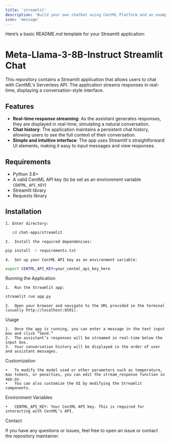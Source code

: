 ```yaml
---
title: 'streamlit'
description: 'Build your own chatbot using CentML Platform and an example from Codex'
icon: 'message'
---
```

Here’s a basic README.md template for your Streamlit application:

# Meta-Llama-3-8B-Instruct Streamlit Chat

This repository contains a Streamlit application that allows users to chat with CentML's Serverless API. The application streams responses in real-time, displaying a conversation-style interface.

## Features

- **Real-time response streaming**: As the assistant generates responses, they are displayed in real-time, simulating a natural conversation.
- **Chat history**: The application maintains a persistent chat history, allowing users to see the full context of their conversation.
- **Simple and intuitive interface**: The app uses Streamlit's straightforward UI elements, making it easy to input messages and view responses.

## Requirements

- Python 3.8+
- A valid CentML API key (to be set as an environment variable `CENTML_API_KEY`)
- Streamlit library
- Requests library

## Installation

    1. Enter directory:
```bash
   cd chat-apps/streamlit
```


	2.	Install the required dependencies:
```bash
pip install -r requirements.txt
```

	4.	Set up your CentML API key as an environment variable:
```bash
export CENTML_API_KEY=your_centml_api_key_here
```


Running the Application

	1.	Run the Streamlit app:
```bash
streamlit run app.py
```

	2.	Open your browser and navigate to the URL provided in the terminal (usually http://localhost:8501).

Usage

	1.	Once the app is running, you can enter a message in the text input box and click “Send.”
	2.	The assistant’s responses will be streamed in real-time below the input box.
	3.	Your conversation history will be displayed in the order of user and assistant messages.


Customization

	•	To modify the model used or other parameters such as temperature, max tokens, or penalties, you can edit the stream_response function in app.py.
	•	You can also customize the UI by modifying the Streamlit components.

Environment Variables

	•	CENTML_API_KEY: Your CentML API key. This is required for interacting with CentML’s API.



Contact

If you have any questions or issues, feel free to open an issue or contact the repository maintainer.
